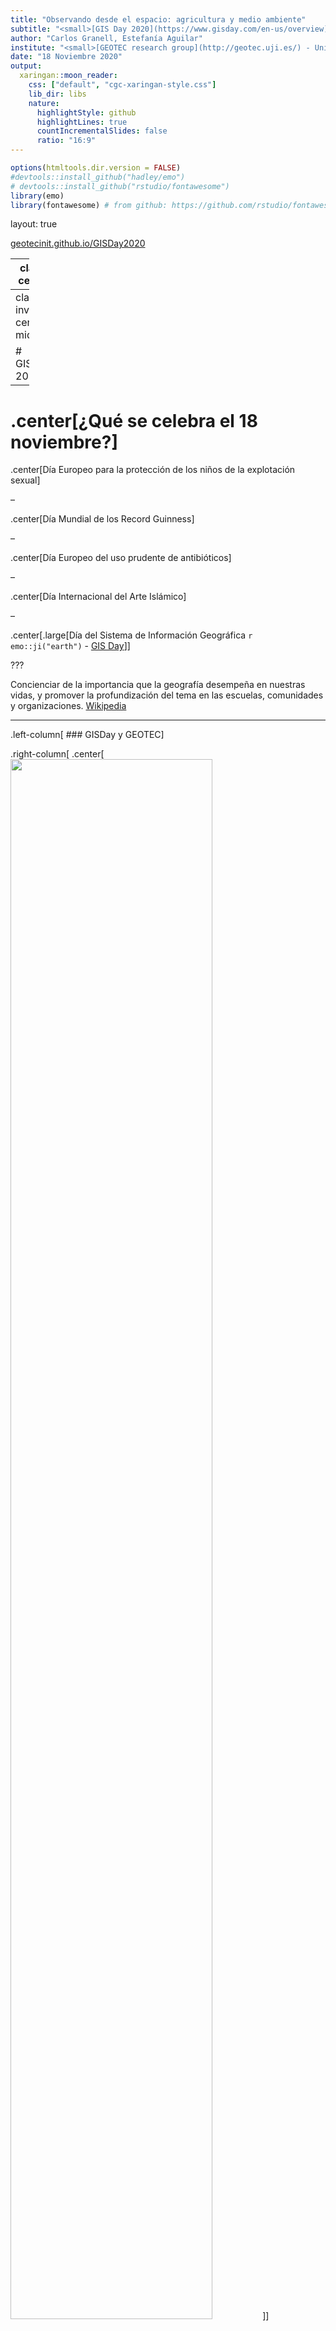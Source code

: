 ```yaml
---
title: "Observando desde el espacio: agricultura y medio ambiente"
subtitle: "<small>[GIS Day 2020](https://www.gisday.com/en-us/overview)</small> `r emo::ji('earth')`"
author: "Carlos Granell, Estefanía Aguilar" 
institute: "<small>[GEOTEC research group](http://geotec.uji.es/) - Universitat Jaume I, España</small>"
date: "18 Noviembre 2020"
output:
  xaringan::moon_reader:
    css: ["default", "cgc-xaringan-style.css"]
    lib_dir: libs
    nature:
      highlightStyle: github
      highlightLines: true
      countIncrementalSlides: false
      ratio: "16:9"
---
```


```r
options(htmltools.dir.version = FALSE)
#devtools::install_github("hadley/emo")
# devtools::install_github("rstudio/fontawesome")
library(emo)
library(fontawesome) # from github: https://github.com/rstudio/fontawesome
```

layout: true
  
<div class="my-footer"><span><a href="https://geotecinit.github.io/GISDay2020/index.html">geotecinit.github.io/GISDay2020</a></span></div>

---
class: center

![](figs/gisday-logo-proyectos.jpg)


<!------------------------->
<!-- BLOQUE INTRODUCCIÓN -->
<!------------------------->
---
class: inverse, center, middle

# GISDay 2020

---
# .center[¿Qué se celebra el 18 noviembre?]

.center[Día Europeo para la protección de los niños de la explotación sexual]

--

.center[Día Mundial de los Record Guinness]

--

.center[Día Europeo del uso prudente de antibióticos]

--

.center[Día Internacional del Arte Islámico]

--

.center[.large[Día del Sistema de Información Geográfica `r emo::ji("earth")` - [GIS Day](https://www.gisday.com/)]]


???

Concienciar de la importancia que la geografía desempeña en nuestras vidas, y promover la profundización del tema en las escuelas, comunidades y organizaciones. [Wikipedia](https://es.wikipedia.org/wiki/GIS_Day)

---


.left-column[
  ### GISDay y GEOTEC
]

.right-column[
.center[<img src="figs/gisday-geotec.png" width="80%"/>]
]



---

.left-column[
  ### GISDay y GEOTEC
  ### GISDay 2019
]

.right-column[
.center[<img src="http://geotec.uji.es/wp-content/uploads/2019/11/Sketch_blogpost-e1573826748231.jpg" width="80%"/>]
]


---

.left-column[
  ### GISDay y GEOTEC
  ### GISDay 2019
  ### GISDay 2020
]

.right-column[![](figs/gisday2020-spain.png)]


---


.left-column[
  ### GISDay y GEOTEC
  ### GISDay 2019
  ### GISDay 2020
]

.right-column[
.pull-left[.top[<img src="figs/grado-agro-logo.png" width="90%"/>]]

.pull-right[.bottom[<img src="figs/grado-agro-salidas.png" width="100%"/>]] 

]



<!------------------------->
<!-- BLOQUE PRINCIPAL    -->
<!------------------------->
---
class: inverse, center, middle

# Tecnologías GIS emergentes

--

### [¿Como pueden ayudaros en la agricultura/medio ambiente]() 

---

.left-column[
  ### GIS y maps
]

.right-column[
* Contar historias
* Encontrar respuestas desde una nueva prespectiva
* Hacernos nuevas preguntas
]

---

.left-column[
  ### GIS y maps
]

.right-column[
Muchos tipos de datos.... Imagen aqui]


---

.left-column[
  ### GIS y maps
]

.right-column[
* Datos pare valorar, monitorizar, tomar decision
]


---

.left-column[
  ### GIS y maps
]

.right-column[
Nos centramos en datos de **Observacion de la Tierra**]








<!------------------------->
<!-- BLOQUE CIERRE       -->
<!------------------------->
---
class: inverse, center, middle

# Sumario

---

# Contenido bloque


---
class: right, middle

### Find GEOTEC at...

[`r fontawesome::fa(name = "link")` geotec](http://geotec.uji.es/)  

### Find me at...

[`r fontawesome::fa(name = "github")` @cgranell](http://github.com/cgranell)  
[`r fontawesome::fa(name = "link")` carlosgranell.eu](https://carlosgranell.eu)  
[`r fontawesome::fa(name = "paper-plane")` carlos.granell@uji.es](mailto:carlos.granell@uji.es)

### Find slides at...

[`r fontawesome::fa(name = "link")` geotecinit/GISDay2020](https://geotecinit.github.io/GISDay2020/index.html)  

### Find sources at...

[`r fontawesome::fa(name = "github")` github.com/GeoTecINIT/GISDay2020](https://github.com/GeoTecINIT/GISDay2020)  


